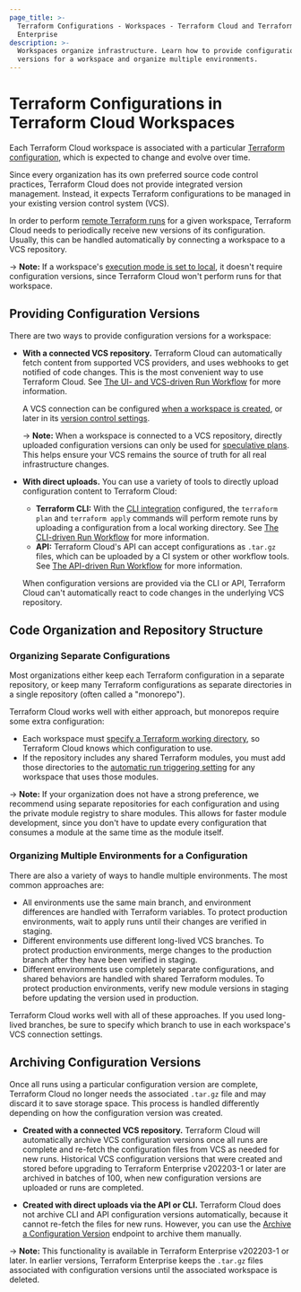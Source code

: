 ```yaml
---
page_title: >-
  Terraform Configurations - Workspaces - Terraform Cloud and Terraform
  Enterprise
description: >-
  Workspaces organize infrastructure. Learn how to provide configuration
  versions for a workspace and organize multiple environments.
---
```


# Terraform Configurations in Terraform Cloud Workspaces

[remote operations]: /cloud-docs/run

[execution mode]: /cloud-docs/workspaces/settings#execution-mode

[Terraform configuration]: /language

Each Terraform Cloud workspace is associated with a particular [Terraform configuration][], which is expected to change and evolve over time.

Since every organization has its own preferred source code control practices, Terraform Cloud does not provide integrated version management. Instead, it expects Terraform configurations to be managed in your existing version control system (VCS).

In order to perform [remote Terraform runs][remote operations] for a given workspace, Terraform Cloud needs to periodically receive new versions of its configuration. Usually, this can be handled automatically by connecting a workspace to a VCS repository.

-> **Note:** If a workspace's [execution mode is set to local][execution mode], it doesn't require configuration versions, since Terraform Cloud won't perform runs for that workspace.

## Providing Configuration Versions

There are two ways to provide configuration versions for a workspace:

- **With a connected VCS repository.** Terraform Cloud can automatically fetch content from supported VCS providers, and uses webhooks to get notified of code changes. This is the most convenient way to use Terraform Cloud. See [The UI- and VCS-driven Run Workflow](/cloud-docs/run/ui) for more information.

  A VCS connection can be configured [when a workspace is created](/cloud-docs/workspaces/creating), or later in its [version control settings](/cloud-docs/workspaces/settings/vcs).

  -> **Note:** When a workspace is connected to a VCS repository, directly uploaded configuration versions can only be used for [speculative plans](/cloud-docs/run/#speculative-plans). This helps ensure your VCS remains the source of truth for all real infrastructure changes.

- **With direct uploads.** You can use a variety of tools to directly upload configuration content to Terraform Cloud:

  - **Terraform CLI:** With the [CLI integration](/cli/cloud) configured, the `terraform plan` and `terraform apply` commands will perform remote runs by uploading a configuration from a local working directory. See [The CLI-driven Run Workflow](/cloud-docs/run/cli) for more information.
  - **API:** Terraform Cloud's API can accept configurations as `.tar.gz` files, which can be uploaded by a CI system or other workflow tools. See [The API-driven Run Workflow](/cloud-docs/run/api) for more information.

  When configuration versions are provided via the CLI or API, Terraform Cloud can't automatically react to code changes in the underlying VCS repository.

## Code Organization and Repository Structure

### Organizing Separate Configurations

Most organizations either keep each Terraform configuration in a separate repository, or keep many Terraform configurations as separate directories in a single repository (often called a "monorepo").

Terraform Cloud works well with either approach, but monorepos require some extra configuration:

- Each workspace must [specify a Terraform working directory](/cloud-docs/workspaces/settings#terraform-working-directory), so Terraform Cloud knows which configuration to use.
- If the repository includes any shared Terraform modules, you must add those directories to the [automatic run triggering setting](/cloud-docs/workspaces/settings/vcs#automatic-run-triggering) for any workspace that uses those modules.

-> **Note:** If your organization does not have a strong preference, we recommend using separate repositories for each configuration and using the private module registry to share modules. This allows for faster module development, since you don't have to update every configuration that consumes a module at the same time as the module itself.

### Organizing Multiple Environments for a Configuration

There are also a variety of ways to handle multiple environments. The most common approaches are:

- All environments use the same main branch, and environment differences are handled with Terraform variables. To protect production environments, wait to apply runs until their changes are verified in staging.
- Different environments use different long-lived VCS branches. To protect production environments, merge changes to the production branch after they have been verified in staging.
- Different environments use completely separate configurations, and shared behaviors are handled with shared Terraform modules. To protect production environments, verify new module versions in staging before updating the version used in production.

Terraform Cloud works well with all of these approaches. If you used long-lived branches, be sure to specify which branch to use in each workspace's VCS connection settings.

## Archiving Configuration Versions

Once all runs using a particular configuration version are complete, Terraform Cloud no longer needs the associated `.tar.gz` file and may discard it to save storage space. This process is handled differently depending on how the configuration version was created.

- **Created with a connected VCS repository.** Terraform Cloud will automatically archive VCS configuration versions once all runs are complete and re-fetch the configuration files from VCS as needed for new runs. Historical VCS configuration versions that were created and stored before upgrading to Terraform Enterprise v202203-1 or later are archived in batches of 100, when new configuration versions are uploaded or runs are completed. 

- **Created with direct uploads via the API or CLI.** Terraform Cloud does not archive CLI and API configuration versions automatically, because it cannot re-fetch the files for new runs. However, you can use the [Archive a Configuration Version](/cloud-docs/api-docs/configuration-versions#archive-a-configuration-version) endpoint to archive them manually.

-> **Note:** This functionality is available in Terraform Enterprise v202203-1 or later. In earlier versions, Terraform Enterprise keeps the `.tar.gz` files associated with configuration versions until the associated workspace is deleted.
